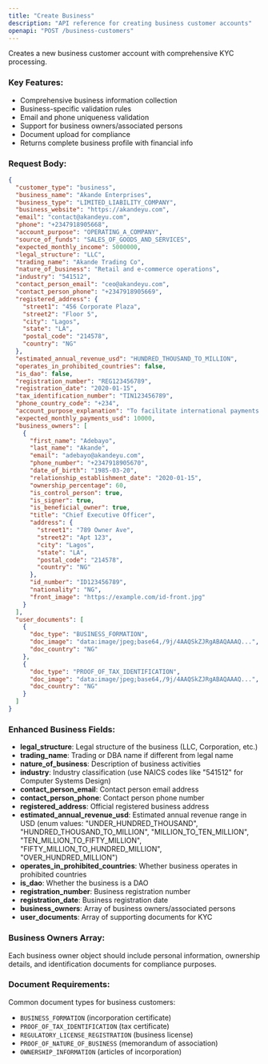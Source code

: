 ```yaml
---
title: "Create Business"
description: "API reference for creating business customer accounts"
openapi: "POST /business-customers"
---
```


Creates a new business customer account with comprehensive KYC processing.

### Key Features:

- Comprehensive business information collection
- Business-specific validation rules
- Email and phone uniqueness validation
- Support for business owners/associated persons
- Document upload for compliance
- Returns complete business profile with financial info

### Request Body:

```json
{
  "customer_type": "business",
  "business_name": "Akande Enterprises",
  "business_type": "LIMITED_LIABILITY_COMPANY",
  "business_website": "https://akandeyu.com",
  "email": "contact@akandeyu.com",
  "phone": "+2347918905668",
  "account_purpose": "OPERATING_A_COMPANY",
  "source_of_funds": "SALES_OF_GOODS_AND_SERVICES",
  "expected_monthly_income": 5000000,
  "legal_structure": "LLC",
  "trading_name": "Akande Trading Co",
  "nature_of_business": "Retail and e-commerce operations",
  "industry": "541512",
  "contact_person_email": "ceo@akandeyu.com",
  "contact_person_phone": "+2347918905669",
  "registered_address": {
    "street1": "456 Corporate Plaza",
    "street2": "Floor 5",
    "city": "Lagos",
    "state": "LA",
    "postal_code": "214578",
    "country": "NG"
  },
  "estimated_annual_revenue_usd": "HUNDRED_THOUSAND_TO_MILLION",
  "operates_in_prohibited_countries": false,
  "is_dao": false,
  "registration_number": "REG123456789",
  "registration_date": "2020-01-15",
  "tax_identification_number": "TIN123456789",
  "phone_country_code": "+234",
  "account_purpose_explanation": "To facilitate international payments for our e-commerce business and manage supplier payments",
  "expected_monthly_payments_usd": 10000,
  "business_owners": [
    {
      "first_name": "Adebayo",
      "last_name": "Akande",
      "email": "adebayo@akandeyu.com",
      "phone_number": "+2347918905670",
      "date_of_birth": "1985-03-20",
      "relationship_establishment_date": "2020-01-15",
      "ownership_percentage": 60,
      "is_control_person": true,
      "is_signer": true,
      "is_beneficial_owner": true,
      "title": "Chief Executive Officer",
      "address": {
        "street1": "789 Owner Ave",
        "street2": "Apt 123",
        "city": "Lagos",
        "state": "LA",
        "postal_code": "214578",
        "country": "NG"
      },
      "id_number": "ID123456789",
      "nationality": "NG",
      "front_image": "https://example.com/id-front.jpg"
    }
  ],
  "user_documents": [
    {
      "doc_type": "BUSINESS_FORMATION",
      "doc_image": "data:image/jpeg;base64,/9j/4AAQSkZJRgABAQAAAQ...",
      "doc_country": "NG"
    },
    {
      "doc_type": "PROOF_OF_TAX_IDENTIFICATION",
      "doc_image": "data:image/jpeg;base64,/9j/4AAQSkZJRgABAQAAAQ...",
      "doc_country": "NG"
    }
  ]
}
```

### Enhanced Business Fields:

- **legal_structure**: Legal structure of the business (LLC, Corporation, etc.)
- **trading_name**: Trading or DBA name if different from legal name
- **nature_of_business**: Description of business activities
- **industry**: Industry classification (use NAICS codes like "541512" for Computer Systems Design)
- **contact_person_email**: Contact person email address
- **contact_person_phone**: Contact person phone number
- **registered_address**: Official registered business address
- **estimated_annual_revenue_usd**: Estimated annual revenue range in USD (enum values: "UNDER_HUNDRED_THOUSAND", "HUNDRED_THOUSAND_TO_MILLION", "MILLION_TO_TEN_MILLION", "TEN_MILLION_TO_FIFTY_MILLION", "FIFTY_MILLION_TO_HUNDRED_MILLION", "OVER_HUNDRED_MILLION")
- **operates_in_prohibited_countries**: Whether business operates in prohibited countries
- **is_dao**: Whether the business is a DAO
- **registration_number**: Business registration number
- **registration_date**: Business registration date
- **business_owners**: Array of business owners/associated persons
- **user_documents**: Array of supporting documents for KYC


### Business Owners Array:

Each business owner object should include personal information, ownership details, and identification documents for compliance purposes.

### Document Requirements:

Common document types for business customers:
- `BUSINESS_FORMATION` (incorporation certificate)
- `PROOF_OF_TAX_IDENTIFICATION` (tax certificate)
- `REGULATORY_LICENSE_REGISTRATION` (business license)
- `PROOF_OF_NATURE_OF_BUSINESS` (memorandum of association)
- `OWNERSHIP_INFORMATION` (articles of incorporation)
